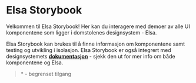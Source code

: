 
<Meta title="Introduction" />

<style>{`
  .sbdocs-content {
    max-width: 600px;
    text-align: center;
  }
  .quote {
     border-left: 4px solid var(--dds-color-border-info);
  padding: var(--dds-spacing-x0-5);
  text-align: left;
  }
  .links {
  display: flex;
  flex-wrap: wrap;
  align-items: center;
  gap: var(--dds-spacing-x0-75);
  justify-content: center;
  margin-top: var(--dds-spacing-x2);
  }
  .link {
  width: 210px;
  }
`}</style>

# Elsa Storybook

Velkommen til Elsa Storybook! Her kan du interagere med demoer av alle UI komponentene som ligger i domstolenes designsystem - Elsa.

Elsa Storybook kan brukes til å finne informasjon om komponentene samt testing og utvikling i isolasjon.
Elsa Storybook er også integrert med designsystemets [**dokumentasjon**](https://design.domstol.no/) - sjekk den ut for mer info om både komponentene og Elsa.

<blockquote className="quote">* - begrenset tilgang</blockquote>

<div className="links">
  <StorybookLink
    className="link"
    text="dds-components"
    href="https://www.npmjs.com/package/@norges-domstoler/dds-components"
    linkType="npm"
  />
  <StorybookLink
    className="link"
    text="dds-design-tokens"
    href="https://www.npmjs.com/package/@norges-domstoler/dds-design-tokens"
    linkType="npm"
  />
  <StorybookLink
    className="link"
    text="dds-formatting"
    href="https://www.npmjs.com/package/@norges-domstoler/dds-formatting"
    linkType="npm"
  />
  <StorybookLink
    className="link"
    text="dds-page-generator"
    href="https://www.npmjs.com/package/@norges-domstoler/dds-page-generator"
    linkType="npm"
  />
  <StorybookLink
    className="link"
    text="Dokumentasjon"
    href="https://design.domstol.no/"
    linkType="zeroheight"
  />
  <StorybookLink
    className="link"
    text="Github"
    href="https://github.com/domstolene/designsystem"
    linkType="github"
  />
  <StorybookLink
    className="link"
    text="Figma *"
    href="https://www.figma.com/files/project/17499991/Designsystem?fuid=902545492424722130"
    linkType="figma"
  />
  <StorybookLink
    className="link"
    text="Slack *"
    href="https://app.slack.com/client/T0L26CARG/C01HNLSPTT9"
    linkType="slack"
  />
</div>

